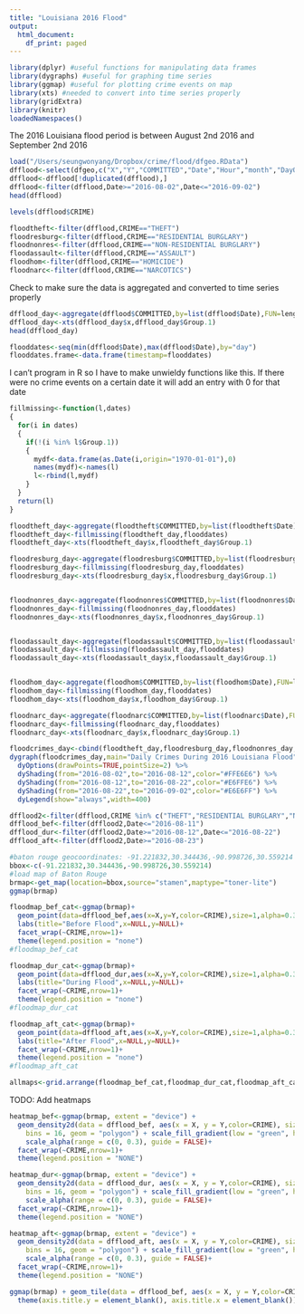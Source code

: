 ```yaml
---
title: "Louisiana 2016 Flood"
output:
  html_document:
    df_print: paged
---
```

```r
library(dplyr) #useful functions for manipulating data frames
library(dygraphs) #useful for graphing time series
library(ggmap) #useful for plotting crime events on map
library(xts) #needed to convert into time series properly
library(gridExtra)
library(knitr)
loadedNamespaces()
```


The 2016 Louisiana flood period is between August 2nd 2016 and September 2nd 2016
```r
load("/Users/seungwonyang/Dropbox/crime/flood/dfgeo.RData")
dfflood<-select(dfgeo,c("X","Y","COMMITTED","Date","Hour","month","DayOfWeek","CRIME","COMPLETE.DISTRICT"))
dfflood<-dfflood[!duplicated(dfflood),]
dfflood<-filter(dfflood,Date>="2016-08-02",Date<="2016-09-02")
head(dfflood)
```
```r
levels(dfflood$CRIME)
```

```r
floodtheft<-filter(dfflood,CRIME=="THEFT")
floodresburg<-filter(dfflood,CRIME=="RESIDENTIAL BURGLARY")
floodnonres<-filter(dfflood,CRIME=="NON-RESIDENTIAL BURGLARY")
floodassault<-filter(dfflood,CRIME=="ASSAULT")
floodhom<-filter(dfflood,CRIME=="HOMICIDE")
floodnarc<-filter(dfflood,CRIME=="NARCOTICS")
```

Check to make sure the data is aggregated and converted to time series properly
```r
dfflood_day<-aggregate(dfflood$COMMITTED,by=list(dfflood$Date),FUN=length)
dfflood_day<-xts(dfflood_day$x,dfflood_day$Group.1)
head(dfflood_day)
```
```r
flooddates<-seq(min(dfflood$Date),max(dfflood$Date),by="day")
flooddates.frame<-data.frame(timestamp=flooddates)
```
I can't program in R so I have to make unwieldy functions like this. If there were no crime events on a certain date it will add an entry with 0 for that date
```r
fillmissing<-function(l,dates)
{
  for(i in dates)
  {
    if(!(i %in% l$Group.1))
    {
      mydf<-data.frame(as.Date(i,origin="1970-01-01"),0)
      names(mydf)<-names(l)
      l<-rbind(l,mydf)
    }
  }
  return(l)
}
```

```r
floodtheft_day<-aggregate(floodtheft$COMMITTED,by=list(floodtheft$Date),FUN=length)
floodtheft_day<-fillmissing(floodtheft_day,flooddates)
floodtheft_day<-xts(floodtheft_day$x,floodtheft_day$Group.1)

floodresburg_day<-aggregate(floodresburg$COMMITTED,by=list(floodresburg$Date),FUN=length)
floodresburg_day<-fillmissing(floodresburg_day,flooddates)
floodresburg_day<-xts(floodresburg_day$x,floodresburg_day$Group.1)


floodnonres_day<-aggregate(floodnonres$COMMITTED,by=list(floodnonres$Date),FUN=length)
floodnonres_day<-fillmissing(floodnonres_day,flooddates)
floodnonres_day<-xts(floodnonres_day$x,floodnonres_day$Group.1)


floodassault_day<-aggregate(floodassault$COMMITTED,by=list(floodassault$Date),FUN=length)
floodassault_day<-fillmissing(floodassault_day,flooddates)
floodassault_day<-xts(floodassault_day$x,floodassault_day$Group.1)


floodhom_day<-aggregate(floodhom$COMMITTED,by=list(floodhom$Date),FUN=length)
floodhom_day<-fillmissing(floodhom_day,flooddates)
floodhom_day<-xts(floodhom_day$x,floodhom_day$Group.1)

floodnarc_day<-aggregate(floodnarc$COMMITTED,by=list(floodnarc$Date),FUN=length)
floodnarc_day<-fillmissing(floodnarc_day,flooddates)
floodnarc_day<-xts(floodnarc_day$x,floodnarc_day$Group.1)
```

```r

floodcrimes_day<-cbind(floodtheft_day,floodresburg_day,floodnonres_day,floodassault_day,floodhom_day,floodnarc_day)
dygraph(floodcrimes_day,main="Daily Crimes During 2016 Louisiana Flood",ylab="Crime Events/Day") %>%
  dyOptions(drawPoints=TRUE,pointSize=2) %>%
  dyShading(from="2016-08-02",to="2016-08-12",color="#FFE6E6") %>%
  dyShading(from="2016-08-12",to="2016-08-22",color="#E6FFE6") %>%
  dyShading(from="2016-08-22",to="2016-09-02",color="#E6E6FF") %>%
  dyLegend(show="always",width=400)
```




```r
dfflood2<-filter(dfflood,CRIME %in% c("THEFT","RESIDENTIAL BURGLARY","NON-RESIDENTIAL BURGLARY","VEHICLE BURGLARY","NARCOTICS","ASSAULT","HOMICIDE"))
dfflood_bef<-filter(dfflood2,Date<="2016-08-11")
dfflood_dur<-filter(dfflood2,Date>="2016-08-12",Date<="2016-08-22")
dfflood_aft<-filter(dfflood2,Date>="2016-08-23")
```
```r
#baton rouge geocoordinates: -91.221832,30.344436,-90.998726,30.559214
bbox<-c(-91.221832,30.344436,-90.998726,30.559214)
#load map of Baton Rouge
brmap<-get_map(location=bbox,source="stamen",maptype="toner-lite")
ggmap(brmap)
```



```r
floodmap_bef_cat<-ggmap(brmap)+
  geom_point(data=dfflood_bef,aes(x=X,y=Y,color=CRIME),size=1,alpha=0.3)+
  labs(title="Before Flood",x=NULL,y=NULL)+
  facet_wrap(~CRIME,nrow=1)+
  theme(legend.position = "none")
#floodmap_bef_cat
```
```r
floodmap_dur_cat<-ggmap(brmap)+
  geom_point(data=dfflood_dur,aes(x=X,y=Y,color=CRIME),size=1,alpha=0.3)+
  labs(title="During Flood",x=NULL,y=NULL)+
  facet_wrap(~CRIME,nrow=1)+
  theme(legend.position = "none")
#floodmap_dur_cat
```

```r
floodmap_aft_cat<-ggmap(brmap)+
  geom_point(data=dfflood_aft,aes(x=X,y=Y,color=CRIME),size=1,alpha=0.3)+
  labs(title="After Flood",x=NULL,y=NULL)+
  facet_wrap(~CRIME,nrow=1)+
  theme(legend.position = "none")
#floodmap_aft_cat
```

```r
allmaps<-grid.arrange(floodmap_bef_cat,floodmap_dur_cat,floodmap_aft_cat,nrow=3)
```
TODO: Add heatmaps
```r
heatmap_bef<-ggmap(brmap, extent = "device") +
  geom_density2d(data = dfflood_bef, aes(x = X, y = Y,color=CRIME), size = 0.3) + stat_density2d(data = dfflood_bef, aes(x = X, y = Y,color=CRIME, fill = ..level.., alpha = ..level..), size = 0.01, 
    bins = 16, geom = "polygon") + scale_fill_gradient(low = "green", high = "red") + 
    scale_alpha(range = c(0, 0.3), guide = FALSE)+
  facet_wrap(~CRIME,nrow=1)+
  theme(legend.position = "NONE")
```
```r
heatmap_dur<-ggmap(brmap, extent = "device") +
  geom_density2d(data = dfflood_dur, aes(x = X, y = Y,color=CRIME), size = 0.3) + stat_density2d(data = dfflood_dur, aes(x = X, y = Y,color=CRIME, fill = ..level.., alpha = ..level..), size = 0.01, 
    bins = 16, geom = "polygon") + scale_fill_gradient(low = "green", high = "red") + 
    scale_alpha(range = c(0, 0.3), guide = FALSE)+
  facet_wrap(~CRIME,nrow=1)+
  theme(legend.position = "NONE")
```
```r
heatmap_aft<-ggmap(brmap, extent = "device") +
  geom_density2d(data = dfflood_aft, aes(x = X, y = Y,color=CRIME), size = 0.3) + stat_density2d(data = dfflood_aft, aes(x = X, y = Y,color=CRIME, fill = ..level.., alpha = ..level..), size = 0.01, 
    bins = 16, geom = "polygon") + scale_fill_gradient(low = "green", high = "red") + 
    scale_alpha(range = c(0, 0.3), guide = FALSE)+
  facet_wrap(~CRIME,nrow=1)+
  theme(legend.position = "NONE")
```

```r
ggmap(brmap) + geom_tile(data = dfflood_bef, aes(x = X, y = Y,color=CRIME, alpha = Frequency)) +
  theme(axis.title.y = element_blank(), axis.title.x = element_blank())
```

